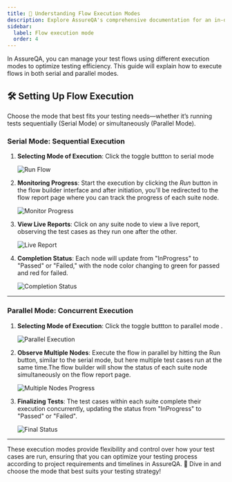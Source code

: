 ```yaml
---
title: 🚀 Understanding Flow Execution Modes
description: Explore AssureQA's comprehensive documentation for an in-depth look at our services and tools.
sidebar:
  label: Flow execution mode
  order: 4
---
```


In AssureQA, you can manage your test flows using different execution modes to optimize testing efficiency. This guide will explain how to execute flows in both serial and parallel modes.

## 🛠️ Setting Up Flow Execution

Choose the mode that best fits your testing needs—whether it’s running tests sequentially (Serial Mode) or simultaneously (Parallel Mode).

### Serial Mode: Sequential Execution

1. **Selecting Mode of Execution**:
   Click the toggle buttton to serial mode 

   ![Run Flow](../../images/MODE1.png)

2. **Monitoring Progress**:
   Start the execution by clicking the *Run* button in the flow builder interface and after initiation, you'll be redirected to the flow report page where you can track the progress of each suite node.

   ![Monitor Progress](../../images/MODE2.png)

3. **View Live Reports**:
   Click on any suite node to view a live report, observing the test cases as they run one after the other.

   ![Live Report](../../images/MODE4.png)

4. **Completion Status**:
   Each node will update from "InProgress" to "Passed" or "Failed," with the node color changing to green for passed and red for failed.

   ![Completion Status](../../images/MODE5.png)

---

### Parallel Mode: Concurrent Execution

1. **Selecting Mode of Execution**:
   Click the toggle buttton to parallel mode .

   ![Parallel Execution](../../images/MODE6.png)

2. **Observe Multiple Nodes**:
   Execute the flow in parallel by hitting the Run button, similar to the serial mode, but here multiple test cases run at the same time.The flow builder will show the status of each suite node simultaneously on the flow report page.

   ![Multiple Nodes Progress](../../images/MODE7.png)

3. **Finalizing Tests**:
   The test cases within each suite complete their execution concurrently, updating the status from "InProgress" to "Passed" or "Failed".

   ![Final Status](../../images/MODE9.png)

---

These execution modes provide flexibility and control over how your test cases are run, ensuring that you can optimize your testing process according to project requirements and timelines in AssureQA. 🌟 Dive in and choose the mode that best suits your testing strategy!
